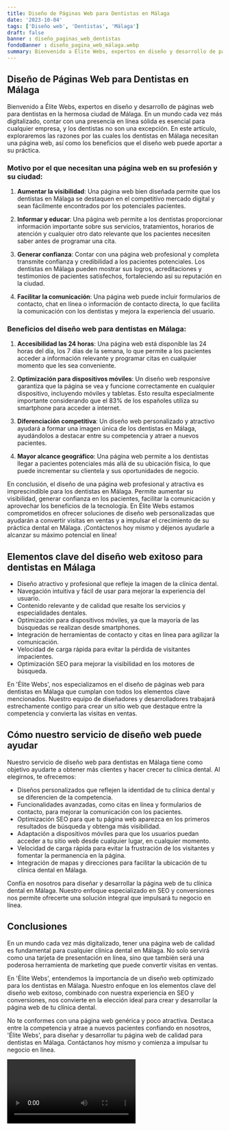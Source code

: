 ```yaml
---
title: Diseño de Páginas Web para Dentistas en Málaga
date: '2023-10-04'
tags: ['Diseño web', 'Dentistas', 'Málaga']
draft: false
banner : diseño_paginas_web_dentistas
fondoBanner : diseño_pagina_web_málaga.webp
summary: Bienvenido a Élite Webs, expertos en diseño y desarrollo de páginas web para dentistas en la hermosa ciudad de Málaga. En un mundo cada vez más digitalizado, contar con una presencia en línea sólida es esencial para cualquier empresa, y los dentistas no son una excepción. En este artículo, exploraremos las razones por las cuales los dentistas en Málaga necesitan una página web, así como los beneficios que el diseño web puede aportar a su práctica.
---
```


## Diseño de Páginas Web para Dentistas en Málaga

Bienvenido a Élite Webs, expertos en diseño y desarrollo de páginas web para dentistas en la hermosa ciudad de Málaga. En un mundo cada vez más digitalizado, contar con una presencia en línea sólida es esencial para cualquier empresa, y los dentistas no son una excepción. En este artículo, exploraremos las razones por las cuales los dentistas en Málaga necesitan una página web, así como los beneficios que el diseño web puede aportar a su práctica.

### Motivo por el que necesitan una página web en su profesión y su ciudad:

1. **Aumentar la visibilidad**: Una página web bien diseñada permite que los dentistas en Málaga se destaquen en el competitivo mercado digital y sean fácilmente encontrados por los potenciales pacientes.

2. **Informar y educar**: Una página web permite a los dentistas proporcionar información importante sobre sus servicios, tratamientos, horarios de atención y cualquier otro dato relevante que los pacientes necesiten saber antes de programar una cita.

3. **Generar confianza**: Contar con una página web profesional y completa transmite confianza y credibilidad a los pacientes potenciales. Los dentistas en Málaga pueden mostrar sus logros, acreditaciones y testimonios de pacientes satisfechos, fortaleciendo así su reputación en la ciudad.

4. **Facilitar la comunicación**: Una página web puede incluir formularios de contacto, chat en línea o información de contacto directa, lo que facilita la comunicación con los dentistas y mejora la experiencia del usuario.

### Beneficios del diseño web para dentistas en Málaga:

1. **Accesibilidad las 24 horas**: Una página web está disponible las 24 horas del día, los 7 días de la semana, lo que permite a los pacientes acceder a información relevante y programar citas en cualquier momento que les sea conveniente.

2. **Optimización para dispositivos móviles**: Un diseño web responsive garantiza que la página se vea y funcione correctamente en cualquier dispositivo, incluyendo móviles y tabletas. Esto resulta especialmente importante considerando que el 83% de los españoles utiliza su smartphone para acceder a internet.

3. **Diferenciación competitiva**: Un diseño web personalizado y atractivo ayudará a formar una imagen única de los dentistas en Málaga, ayudándolos a destacar entre su competencia y atraer a nuevos pacientes.

4. **Mayor alcance geográfico**: Una página web permite a los dentistas llegar a pacientes potenciales más allá de su ubicación física, lo que puede incrementar su clientela y sus oportunidades de negocio.

En conclusión, el diseño de una página web profesional y atractiva es imprescindible para los dentistas en Málaga. Permite aumentar su visibilidad, generar confianza en los pacientes, facilitar la comunicación y aprovechar los beneficios de la tecnología. En Élite Webs estamos comprometidos en ofrecer soluciones de diseño web personalizadas que ayudarán a convertir visitas en ventas y a impulsar el crecimiento de su práctica dental en Málaga. ¡Contáctenos hoy mismo y déjenos ayudarle a alcanzar su máximo potencial en línea!

<GifSeo />

<Cta />

## Elementos clave del diseño web exitoso para dentistas en Málaga

- Diseño atractivo y profesional que refleje la imagen de la clínica dental.
- Navegación intuitiva y fácil de usar para mejorar la experiencia del usuario.
- Contenido relevante y de calidad que resalte los servicios y especialidades dentales.
- Optimización para dispositivos móviles, ya que la mayoría de las búsquedas se realizan desde smartphones.
- Integración de herramientas de contacto y citas en línea para agilizar la comunicación.
- Velocidad de carga rápida para evitar la pérdida de visitantes impacientes.
- Optimización SEO para mejorar la visibilidad en los motores de búsqueda.

En 'Élite Webs', nos especializamos en el diseño de páginas web para dentistas en Málaga que cumplan con todos los elementos clave mencionados. Nuestro equipo de diseñadores y desarrolladores trabajará estrechamente contigo para crear un sitio web que destaque entre la competencia y convierta las visitas en ventas.

## Cómo nuestro servicio de diseño web puede ayudar

Nuestro servicio de diseño web para dentistas en Málaga tiene como objetivo ayudarte a obtener más clientes y hacer crecer tu clínica dental. Al elegirnos, te ofrecemos:

- Diseños personalizados que reflejen la identidad de tu clínica dental y se diferencien de la competencia.
- Funcionalidades avanzadas, como citas en línea y formularios de contacto, para mejorar la comunicación con los pacientes.
- Optimización SEO para que tu página web aparezca en los primeros resultados de búsqueda y obtenga más visibilidad.
- Adaptación a dispositivos móviles para que los usuarios puedan acceder a tu sitio web desde cualquier lugar, en cualquier momento.
- Velocidad de carga rápida para evitar la frustración de los visitantes y fomentar la permanencia en la página.
- Integración de mapas y direcciones para facilitar la ubicación de tu clínica dental en Málaga.

Confía en nosotros para diseñar y desarrollar la página web de tu clínica dental en Málaga. Nuestro enfoque especializado en SEO y conversiones nos permite ofrecerte una solución integral que impulsará tu negocio en línea.

## Conclusiones

En un mundo cada vez más digitalizado, tener una página web de calidad es fundamental para cualquier clínica dental en Málaga. No solo servirá como una tarjeta de presentación en línea, sino que también será una poderosa herramienta de marketing que puede convertir visitas en ventas.

En 'Élite Webs', entendemos la importancia de un diseño web optimizado para los dentistas en Málaga. Nuestro enfoque en los elementos clave del diseño web exitoso, combinado con nuestra experiencia en SEO y conversiones, nos convierte en la elección ideal para crear y desarrollar la página web de tu clínica dental.

No te conformes con una página web genérica y poco atractiva. Destaca entre la competencia y atrae a nuevos pacientes confiando en nosotros, 'Élite Webs', para diseñar y desarrollar tu página web de calidad para dentistas en Málaga. Contáctanos hoy mismo y comienza a impulsar tu negocio en línea.

<Video />

<CtaBot job='Dentistas' city='Málaga'/>

<Gmaps query='Málaga+españa+maps' />